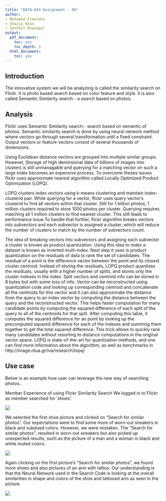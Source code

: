 ---
title: "DATA-643 Assignment - 06"
author:
- Mohamed Elmoudni
- Shazia Khan
- Senthil Dhanapal
output:
  pdf_document:
    toc: yes
    toc_depth: 3
  html_document:
    toc: yes
---


## Introduction


The innovative system we will be analyzing is called the similarity search on Flickr.  It is photo based search based on color feature and style. it is also called Semantic Similarity search - a search based on photos.  

## Analysis

Flickr uses Semantic Similarity search:- search based on semantic of photos. Semantic similarity search is done by using neural network method 
where vectors go through several transformation until a fixed constraint. Output vectors or feature vectors consist of several thousands of dimensions.\newline

Using Euclidean distance vectors are grouped into multiple similar groups. However, Storage of high deminsional data of billions of images into clusters is still 
unmanagable and querying for a matching vector on such a large index becomes an expensive process. To overcome theses issues flickr uses approixmate nearest 
algorithm called Locally Optimized Product Optimization (LOPQ). \newline

LOPQ clusters index vectors using k-means clustering and maintain index-clusterid pair.
While querying for a vector, flickr uses query vector's clusterid to find all vectors within that cluster. Still for 1 billion photos, 1 million clusters required to 
store 1000 photos per cluster. Querying requires matching all 1 million clusters to find nearest cluster. This still leads to performance issue.To handle that further, flickr algorithm breaks vectors into subvectors and each subvector is assigned a cluster, which will reduce the number of clusters to match by the number of subvectors count. \newline

The idea of breaking vectors into subvectors and assigning each subvector a cluster is known as product quantization. Using this idea to index a dataset is known as 
inverted multi-index. Next step it uses is product quantization on the residuals of data to rank the set of candidates. The residual of a point is the 
difference vector between the point and its closest cluster centroid. Instead of storing the residuals, LOPQ product quantizes the residuals, usually with a 
higher number of splits, and stores only the cluster indexes in the index. Split vectors and centroid info can be stored in 8 bytes but with some loss of info.
Vector can be reconstructed using quantization code and looking up corresponding centroid and concatenate all the centroids for this vector and it can also 
approximate the distance from the query to an index vector by computing the distance between the query and the reconstructed vector. This helps faster 
computation  for many candidate points by computing the squared difference of each split of the query to all of the centroids for that split. After computing this 
table, it computes the squared difference for an  point by looking up the precomputed squared difference for each of the indexes and summing them together to 
get the total squared difference. \newline 
This trick allows to quickly rank many candidates without resorting to distance computations in the original vector space.\newline 
LOPQ is state-of-the-art for quantization methods, and one can find more information about the algorithm, as well as benchmarks in http://image.ntua.gr/iva/research/lopq/


\newpage

## Use case

Below is an example how user can leverage the new way of searching photos..

Member Experience of using Flickr Similarity Search
We logged in to Flickr as member searched for 'shoes'.


![](https://raw.githubusercontent.com/simonnyc/IS-643/master/Assignment06/photo1.png)



\newpage

We selected the first shoe picture and clicked on "Search for similar photos". Our expectations were to find some more of worn-out sneakers in black and subdued colors. However, we were mistaken. The "Search for similar photos", resulted in worn-out sneakers but also picked up unexpected results, such as the picture of a man and a woman in black and white muted colors.

![](https://raw.githubusercontent.com/simonnyc/IS-643/master/Assignment06/photo2.png)

\newpage

Again clicking on the first picture's "Search for similar photos", we found more shoes and also pictures of an arm with tattoo.
Our understanding is that the Neural Network used in the Search Code is looking at the overall similarities in shape and colors of the shoe and tattooed arm as seen in the picture.


![](https://raw.githubusercontent.com/simonnyc/IS-643/master/Assignment06/photo3.png)


